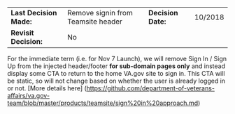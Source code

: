 
| | | | |
| --- | --- | --- | --- |
|**Last Decision Made:**|Remove signin from Teamsite header| **Decision Date:** | 10/2018 |
|**Revisit Decision:**| No | | |

For the immediate term (i.e. for Nov 7 Launch), we will remove Sign In / Sign Up from the injected header/footer **for sub-domain pages only** and instead display some CTA to return to the home VA.gov site to sign in. This CTA will be static, so will not change based on whether the user is already logged in or not. [More details here] (https://github.com/department-of-veterans-affairs/va.gov-team/blob/master/products/teamsite/sign%20in%20approach.md)
